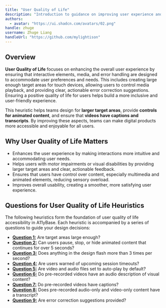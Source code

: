 ```yaml
---
title: "User Quality of Life"
description: "Introduction to guidance on improving user experience and accessibility through thoughtful interaction design."
authors:
  - avatar: "https://ui.shadcn.com/avatars/02.png"
handle: zhuge
username: Zhuge Liang
handleUrl: "https://github.com/mylightison"
---
```


## Overview

**User Quality of Life** focuses on enhancing the overall user experience by ensuring that interactive elements, media, and error handling are designed to accommodate user preferences and needs. This includes creating large enough target areas for touch devices, allowing users to control media playback, and providing clear, actionable error correction suggestions. Ensuring a positive quality of life for users helps build a more inclusive and user-friendly experience.

This heuristic helps teams design for **larger target areas**, provide **controls for animated content**, and ensure that **videos have captions and transcripts**. By improving these aspects, teams can make digital products more accessible and enjoyable for all users.

## Why User Quality of Life Matters

- Enhances the user experience by making interactions more intuitive and accommodating user needs.
- Helps users with motor impairments or visual disabilities by providing larger target areas and clear, actionable feedback.
- Ensures that users have control over content, especially multimedia and animated elements, reducing sensory overload.
- Improves overall usability, creating a smoother, more satisfying user experience.

## Questions for User Quality of Life Heuristics

The following heuristics form the foundation of user quality of life accessibility in A11yBase. Each heuristic is accompanied by a series of questions to guide your design decisions:

- **<a href="/docs/core-heuristics/user-quality-of-life/question-1">Question 1:</a>** Are target areas large enough?
- **<a href="/docs/core-heuristics/user-quality-of-life/question-2">Question 2:</a>** Can users pause, stop, or hide animated content that continues for over 5 seconds?
- **<a href="/docs/core-heuristics/user-quality-of-life/question-3">Question 3:</a>** Does anything in the design flash more than 3 times per second?
- **<a href="/docs/core-heuristics/user-quality-of-life/question-4">Question 4:</a>** Are users warned of upcoming session timeouts?
- **<a href="/docs/core-heuristics/user-quality-of-life/question-5">Question 5:</a>** Are video and audio files set to auto-play by default?
- **<a href="/docs/core-heuristics/user-quality-of-life/question-6">Question 6:</a>** Do pre-recorded videos have an audio description of visual content?
- **<a href="/docs/core-heuristics/user-quality-of-life/question-7">Question 7:</a>** Do pre-recorded videos have captions?
- **<a href="/docs/core-heuristics/user-quality-of-life/question-8">Question 8:</a>** Does pre-recorded audio-only and video-only content have a transcript?
- **<a href="/docs/core-heuristics/user-quality-of-life/question-9">Question 9:</a>** Are error correction suggestions provided?
